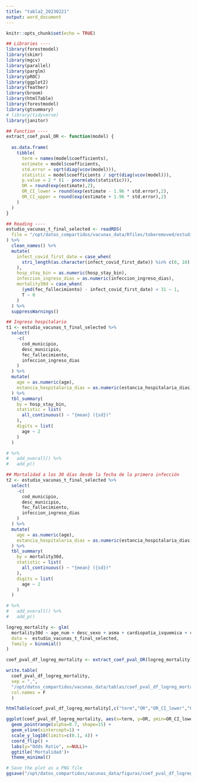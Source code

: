 ```yaml
---
title: "tabla2_20230221"
output: word_document
---
```


```r
knitr::opts_chunk$set(echo = TRUE)

## Libraries ----
library(forestmodel)
library(skimr)
library(mgcv)
library(parallel)
library(parglm)
library(pROC)
library(ggplot2)
library(feather)
library(broom)
library(htmlTable)
library(forestmodel)
library(gtsummary)
# library(tidyverse)
library(janitor)

## Function ----
extract_coef_pval_OR <- function(model) {
  
  as.data.frame(
    tibble(
      term = names(model$coefficients),
      estimate = model$coefficients,
      std.error = sqrt(diag(vcov(model))),
      statistic = model$coefficients / sqrt(diag(vcov(model))),
      p.value = 2 * (1 - pnorm(abs(statistic))),
      OR = round(exp(estimate),2),
      OR_CI_lower = round(exp(estimate - 1.96 * std.error),2),
      OR_CI_upper = round(exp(estimate + 1.96 * std.error),2)
    )
  )
} 

## Reading ----
estudio_vacunas_t_final_selected <- readRDS(
  file = "/opt/datos_compartidos/vacunas_data/Rfiles/toberemoved/estudio_vacunas_t_final_selected_v13feb.rds"
) %>%
  clean_names() %>% 
  mutate(
    infect_covid_first_date = case_when(
      stri_length(as.character(infect_covid_first_date)) %in% c(8, 10) ~ infect_covid_first_date
    ),
    hosp_stay_bin = as.numeric(hosp_stay_bin),
    infeccion_ingreso_dias = as.numeric(infeccion_ingreso_dias),
    mortality30d = case_when(
      (ymd(fec_fallecimiento) - infect_covid_first_date) < 31 ~ 1,
      T ~ 0
    )
  ) %>% 
  suppressWarnings()
```

```r
## Ingreso hospitalario
t1 <- estudio_vacunas_t_final_selected %>%
  select(
    -c(
      cod_municipio,
      desc_municipio,
      fec_fallecimiento,
      infeccion_ingreso_dias
    )
  ) %>%
  mutate(
    age = as.numeric(age),
    estancia_hospitalaria_dias = as.numeric(estancia_hospitalaria_dias)
  ) %>%
  tbl_summary(
    by = hosp_stay_bin,
    statistic = list(
      all_continuous() ~ "{mean} ({sd})"
    ),
    digits = list(
      age ~ 2
    )
  )

# %>% 
#   add_overall() %>% 
#   add_p()

## Mortalidad a los 30 días desde la fecha de la primera infección
t2 <- estudio_vacunas_t_final_selected %>%
  select(
    -c(
      cod_municipio,
      desc_municipio,
      fec_fallecimiento,
      infeccion_ingreso_dias
    )
  ) %>%
  mutate(
    age = as.numeric(age),
    estancia_hospitalaria_dias = as.numeric(estancia_hospitalaria_dias)
  ) %>%
  tbl_summary(
    by = mortality30d,
    statistic = list(
      all_continuous() ~ "{mean} ({sd})"
    ),
    digits = list(
      age ~ 2
    )
  )

# %>% 
#   add_overall() %>% 
#   add_p()
```

```r
logreg_mortality <- glm(
  mortality30d ~ age_num + desc_sexo + asma + cardiopatia_isquemica + cirrosis_hepatica + diabetes + epoc + hepatopatia_cronica_excepto_cirrosis + hipertension + insuficiencia_cardiaca + insuficiencia_renal_cronica + vih + cancer_hematologico + cancer_organo_solido + pautas_covid + infecc_covid_num,
  data =  estudio_vacunas_t_final_selected,
  family = binomial()
)

coef_pval_df_logreg_mortality <- extract_coef_pval_OR(logreg_mortality)

write.table(
  coef_pval_df_logreg_mortality,
  sep = ",",
  "/opt/datos_compartidos/vacunas_data/tablas/coef_pval_df_logreg_mortality20230221.csv",
  col.names = F
  )

htmlTable(coef_pval_df_logreg_mortality[,c("term","OR","OR_CI_lower","OR_CI_upper")])

ggplot(coef_pval_df_logreg_mortality, aes(x=term, y=OR, ymin=OR_CI_lower, ymax=OR_CI_upper)) +
  geom_pointrange(alpha=0.7, shape=15) +
  geom_vline(xintercept=1) +
  scale_y_log10(limits=c(0.1, 4)) +
  coord_flip() +
  labs(y="Odds Ratio", x=NULL)+
  ggtitle('Mortalidad')+
  theme_minimal()

# Save the plot as a PNG file
ggsave("/opt/datos_compartidos/vacunas_data/figuras/coef_pval_df_logreg_mortality.png", width = 6, height = 4, dpi = 300)
```

